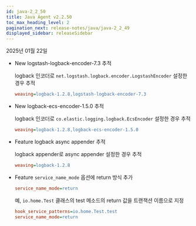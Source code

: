 ```yaml
---
id: java-2_2_50
title: Java Agent v2.2.50
toc_max_heading_level: 2
pagination_next: release-notes/java/java-2_2_49
displayed_sidebar: releaseSidebar
---
```


2025년 01월 22일

- <Status priority='1'>New</Status> logstash-logback-encoder-7.3 추적

  logback 인코더로 `net.logstash.logback.encoder.LogstashEncoder` 설정한 경우 추적

  ```ini title="whatap.conf"
  weaving=logback-1.2.8,logstash-logback-encoder-7.3
  ```
    

- <Status priority='1'>New</Status> logback-ecs-encoder-1.5.0 추적
  
  logback 인코더로 `co.elastic.logging.logback.EcsEncoder` 설정한 경우 추적

  ```ini title="whatap.conf"
  weaving=logback-1.2.8,logback-ecs-encoder-1.5.0
  ```

- <Status priority='1'>Feature</Status> logback async appender 추적

  logback appender로 async appender 설정한 경우 추적

  ```ini title="whatap.conf"
  weaving=logback-1.2.8
  ```

- <Status priority='1'>Feature</Status> `service_name_mode` 옵션에 return 방식 추가

  ```ini title="whatap.conf"
  service_name_mode=return
  ```

  예, `io.home.Test` 클래스의 test 메소드의 return 값을 트랜잭션 이름으로 지정

  ```ini title="whatap.conf"
  hook_service_patterns=io.home.Test.test
  service_name_mode=return
  ```


<DownloadJava ver="2.2.50" />